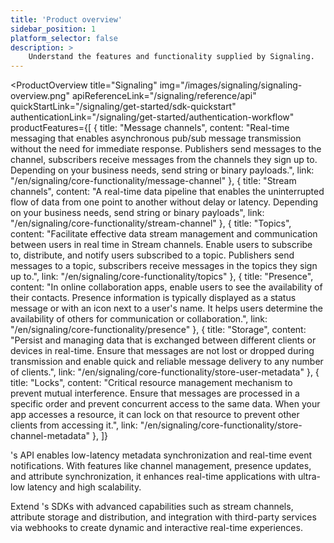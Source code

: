 ```yaml
---
title: 'Product overview'
sidebar_position: 1
platform_selector: false
description: >
    Understand the features and functionality supplied by Signaling.
---
```


<ProductOverview
  title="Signaling"
  img="/images/signaling/signaling-overview.png"
  apiReferenceLink="/signaling/reference/api"
  quickStartLink="/signaling/get-started/sdk-quickstart"
  authenticationLink="/signaling/get-started/authentication-workflow"
  productFeatures={[
    {
      title: "Message channels",
      content: "Real-time messaging that enables asynchronous pub/sub message transmission without the need for immediate response. Publishers send messages to the channel, subscribers receive messages from the channels they sign up to. Depending on your business needs, send string or binary payloads.",
      link: "/en/signaling/core-functionality/message-channel"
    },
    {
      title: "Stream channels",
      content: "A real-time data pipeline that enables the uninterrupted flow of data from one point to another without delay or latency. Depending on your business needs, send string or binary payloads",
      link: "/en/signaling/core-functionality/stream-channel"
    },
    {
      title: "Topics",
      content: "Facilitate effective data stream management and communication between users in real time in Stream channels. Enable users to subscribe to, distribute, and notify users subscribed to a topic. Publishers send messages to a topic, subscribers receive messages in the topics they sign up to.",
      link: "/en/signaling/core-functionality/topics"
    },
    {
      title: "Presence",
      content: "In online collaboration apps, enable users to see the availability of their contacts. Presence information is typically displayed as a status message or with an icon next to a user's name. It helps users determine the availability of others for communication or collaboration.",
      link: "/en/signaling/core-functionality/presence"
    },
    {
      title: "Storage",
      content: "Persist and managing data that is exchanged between different clients or devices in real-time. Ensure that messages are not lost or dropped during transmission and enable quick and reliable message delivery to any number of clients.",
      link: "/en/signaling/core-functionality/store-user-metadata"
    },
    {
      title: "Locks",
      content: "Critical resource management mechanism to prevent mutual interference. Ensure that messages are processed in a specific order and prevent concurrent access to the same data. When your app accesses a resource, it can lock on that resource to prevent other clients from accessing it.",
      link: "/en/signaling/core-functionality/store-channel-metadata"
    },
  ]}

>

<Vg k="COMPANY" />'s <Vg k="SIG" /> API enables low-latency metadata synchronization and real-time event notifications. With features like channel management, presence updates, and attribute synchronization, it enhances real-time applications with ultra-low latency and high scalability.

Extend <Vg k="COMPANY" />'s <Vg k="SIG" /> SDKs with advanced capabilities such as stream channels, attribute storage and distribution, and integration with third-party services via webhooks to create dynamic and interactive real-time experiences.

</ProductOverview>